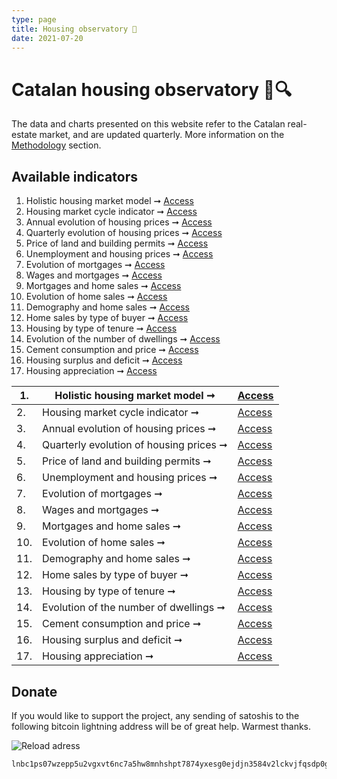 ```yaml
---
type: page
title: Housing observatory 🔬
date: 2021-07-20
---
```



# Catalan housing observatory 🏡🔍

The data and charts presented on this website refer to the Catalan real-estate market, and are updated quarterly. More information on the [Methodology](http://catalanhousing.galetaire.hns.to/methodology) section.

## Available indicators

1. Holistic housing market model ➞ [Access](http://catalanhousing.galetaire.hns.to/posts/six)
2. Housing market cycle indicator ➞ [Access](http://catalanhousing.galetaire.hns.to/posts/rainbow)
3. Annual evolution of housing prices ➞ [Access](http://catalanhousing.galetaire.hns.to/posts/price)
4. Quarterly evolution of housing prices ➞ [Access](http://catalanhousing.galetaire.hns.to/posts/pricequarter)
5. Price of land and building permits ➞ [Access](http://catalanhousing.galetaire.hns.to/posts/permits)
6. Unemployment and housing prices ➞ [Access](http://catalanhousing.galetaire.hns.to/posts/labor)
7. Evolution of mortgages ➞ [Access](http://catalanhousing.galetaire.hns.to/posts/credit)
8. Wages and mortgages ➞ [Access](http://catalanhousing.galetaire.hns.to/posts/wages)
9. Mortgages and home sales ➞ [Access](http://catalanhousing.galetaire.hns.to/posts/ratioms)
10. Evolution of home sales ➞ [Access](http://catalanhousing.galetaire.hns.to/posts/volume)
11. Demography and home sales ➞ [Access](http://catalanhousing.galetaire.hns.to/posts/demography)
12. Home sales by type of buyer ➞ [Access](http://catalanhousing.galetaire.hns.to/posts/buyers)
13. Housing by type of tenure ➞ [Access](http://catalanhousing.galetaire.hns.to/posts/tenure)
14. Evolution of the number of dwellings ➞ [Access](http://catalanhousing.galetaire.hns.to/posts/stock)
15. Cement consumption and price ➞ [Access](http://catalanhousing.galetaire.hns.to/posts/cement)
16. Housing surplus and deficit ➞ [Access](http://catalanhousing.galetaire.hns.to/posts/balance)
17. Housing appreciation ➞ [Access](http://catalanhousing.galetaire.hns.to/posts/appreciation)

| 1. | Holistic housing market model ➞ | [Access](http://catalanhousing.galetaire.hns.to/posts/six) |
| -- | ------------------------------- | ---------------- |
| 2. | Housing market cycle indicator ➞ | [Access](http://catalanhousing.galetaire.hns.to/posts/rainbow) |
| 3. | Annual evolution of housing prices ➞ | [Access](http://catalanhousing.galetaire.hns.to/posts/price) |
| 4. | Quarterly evolution of housing prices ➞ | [Access](http://catalanhousing.galetaire.hns.to/posts/pricequarter) |
| 5. | Price of land and building permits ➞ | [Access](http://catalanhousing.galetaire.hns.to/posts/permits) |
| 6. | Unemployment and housing prices ➞ | [Access](http://catalanhousing.galetaire.hns.to/posts/labor) |
| 7. | Evolution of mortgages ➞ | [Access](http://catalanhousing.galetaire.hns.to/posts/credit) |
| 8. | Wages and mortgages ➞ | [Access](http://catalanhousing.galetaire.hns.to/posts/wages) |
| 9. | Mortgages and home sales ➞ | [Access](http://catalanhousing.galetaire.hns.to/posts/ratioms) |
| 10. | Evolution of home sales ➞ | [Access](http://catalanhousing.galetaire.hns.to/posts/volume) |
| 11. | Demography and home sales ➞ | [Access](http://catalanhousing.galetaire.hns.to/posts/demography) |
| 12. | Home sales by type of buyer ➞ | [Access](http://catalanhousing.galetaire.hns.to/posts/buyers) |
| 13. | Housing by type of tenure ➞ | [Access](http://catalanhousing.galetaire.hns.to/posts/tenure) |
| 14. | Evolution of the number of dwellings ➞ | [Access](http://catalanhousing.galetaire.hns.to/posts/stock) |
| 15. | Cement consumption and price ➞ | [Access](http://catalanhousing.galetaire.hns.to/posts/cement) |
| 16. | Housing surplus and deficit ➞ | [Access](http://catalanhousing.galetaire.hns.to/posts/balance) |
| 17. | Housing appreciation ➞ | [Access](http://catalanhousing.galetaire.hns.to/posts/appreciation) |

## Donate

If you would like to support the project, any sending of satoshis to the following bitcoin lightning address will be of great help. Warmest thanks.

<Image
  src="/images/qrdonacions.png"
  alt="Reload adress"
  width={771}
  height={249}
  priority
  className="next-image"
/>

```
lnbc1ps07wzepp5u2vgxvt6nc7a5hw8mnhshpt7874yxesg0ejdjn3584v2lckvjfqsdp0g3hkuctrd9hjqnmzwdjhyanpw3hhy6fqfpsky6t5v96xwegxqyjw5q9qtzqqqqqq9qsqsp5pft9elfnv57hgr8nkk7s7ng9zsrqauczgxfxxjhdn30cv69avlysrzjqwryaup9lh50kkranzgcdnn2fgvx390wgj5jd07rwr3vxeje0glcllejaafcm7ya5sqqqqlgqqqqqeqqjqx6yd5jr709dpxkt33xgr9a4t4d9phtrk4slkznp2atm76hfuk8tqk3jwm4dy3hpzu26596j5yxt93lre0tstdywvgrusgfuepy56yxgqc0nt05
```
